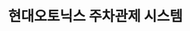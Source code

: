 ---
title: "현대오토닉스 주차관제 시스템"
slug: "hyundai-autonics"
client: "현대오토닉스"
year: 2024
summary: "스마트 주차관제를 위한 홈페이지 리뉴얼"
cover: "/images/hyundai-cover.png"
---